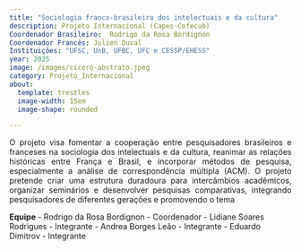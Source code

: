 ```yaml
---
title: "Sociologia franco-brasileira dos intelectuais e da cultura"
description: Projeto Internacional (Capes-Cofecub)
Coordenador Brasileiro:  Rodrigo da Rosa Bordignon
Coordenador Francês: Julien Duval
Instituições: "UFSC, UnB, UFBC, UFC e CESSP/EHESS"
year: 2025
image: /images/cicero-abstrato.jpeg
category: Projeto_Internacional
about:
  template: trestles
  image-width: 15em
  image-shape: rounded

---
```

<P align="justify"> O projeto visa fomentar a cooperação entre pesquisadores brasileiros e franceses na sociologia dos intelectuais e da cultura, reanimar as relações históricas entre França e Brasil, e incorporar métodos de pesquisa, especialmente a análise de correspondência múltipla (ACM). O projeto pretende criar uma estrutura duradoura para intercâmbios acadêmicos, organizar seminários e desenvolver pesquisas comparativas, integrando pesquisadores de diferentes gerações e promovendo o tema</p>

**Equipe**
 - Rodrigo da Rosa Bordignon - Coordenador 
 - Lidiane Soares Rodrigues - Integrante
 - Andrea Borges Leão - Integrante 
 - Eduardo Dimitrov - Integrante


